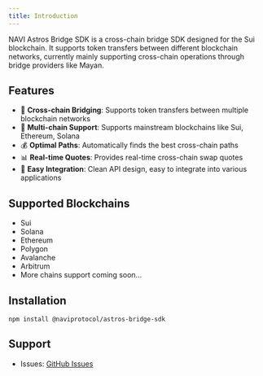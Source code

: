 ```yaml
---
title: Introduction
---
```


NAVI Astros Bridge SDK is a cross-chain bridge SDK designed for the Sui blockchain. It supports token transfers between different blockchain networks, currently mainly supporting cross-chain operations through bridge providers like Mayan.

## Features

- 🌉 **Cross-chain Bridging**: Supports token transfers between multiple blockchain networks
- 🔄 **Multi-chain Support**: Supports mainstream blockchains like Sui, Ethereum, Solana
- 💰 **Optimal Paths**: Automatically finds the best cross-chain paths
- 📊 **Real-time Quotes**: Provides real-time cross-chain swap quotes
- 📱 **Easy Integration**: Clean API design, easy to integrate into various applications

## Supported Blockchains

- Sui
- Solana
- Ethereum
- Polygon
- Avalanche
- Arbitrum
- More chains support coming soon...

## Installation

```npm
npm install @naviprotocol/astros-bridge-sdk
```


## Support

- Issues: [GitHub Issues](https://github.com/naviprotocol/naviprotocol-monorepo/issues)

